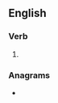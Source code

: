 ==English==

===Verb===
{{head|en|verb form}}

# {{en-third-person singular of|dry up}}

===Anagrams===
* {{anagrams|en|Purdies|ride ups|rides up|updries|uprides}}